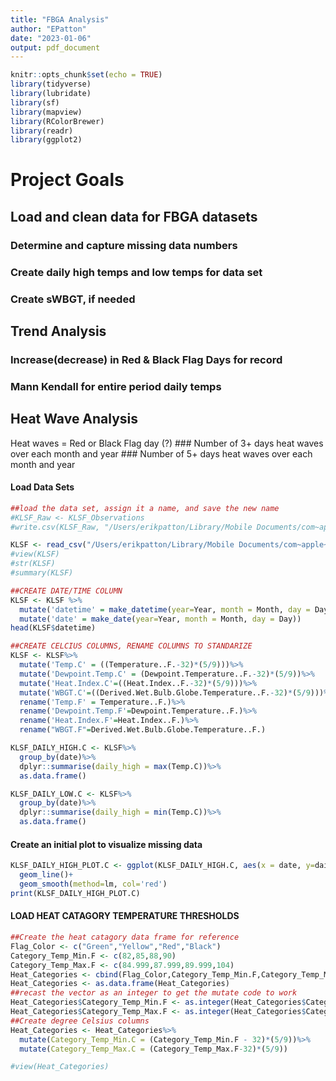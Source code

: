 ```yaml
---
title: "FBGA Analysis"
author: "EPatton"
date: "2023-01-06"
output: pdf_document
---
```


```r
knitr::opts_chunk$set(echo = TRUE)
library(tidyverse)
library(lubridate)
library(sf)
library(mapview)
library(RColorBrewer)
library(readr)
library(ggplot2)
```

# Project Goals

## Load and clean data for FBGA datasets

### Determine and capture missing data numbers
### Create daily high temps and low temps for data set
### Create sWBGT, if needed

## Trend Analysis

### Increase(decrease) in Red & Black Flag Days for record
### Mann Kendall for entire period daily temps

## Heat Wave Analysis
Heat waves = Red or Black Flag day (?)
### Number of 3+ days heat waves over each month and year
### Number of 5+ days heat waves over each month and year

#### Load Data Sets
```r
##load the data set, assign it a name, and save the new name
#KLSF_Raw <- KLSF_Observations
#write.csv(KLSF_Raw, "/Users/erikpatton/Library/Mobile Documents/com~apple~CloudDocs/Duke/Data_Dissertation/Raw Data/KLSF_Raw.csv")

KLSF <- read_csv("/Users/erikpatton/Library/Mobile Documents/com~apple~CloudDocs/Duke/Data_Dissertation/Raw Data/KLSF_Raw.csv")
#view(KLSF)
#str(KLSF)
#summary(KLSF)

##CREATE DATE/TIME COLUMN
KLSF <- KLSF %>%
  mutate('datetime' = make_datetime(year=Year, month = Month, day = Day, hour = Hour..UTC.))%>%
  mutate('date' = make_date(year=Year, month = Month, day = Day))
head(KLSF$datetime)

##CREATE CELCIUS COLUMNS, RENAME COLUMNS TO STANDARIZE
KLSF <- KLSF%>%
  mutate('Temp.C' = ((Temperature..F.-32)*(5/9)))%>%
  mutate('Dewpoint.Temp.C' = (Dewpoint.Temperature..F.-32)*(5/9))%>%
  mutate('Heat.Index.C'=((Heat.Index..F.-32)*(5/9)))%>%
  mutate('WBGT.C'=((Derived.Wet.Bulb.Globe.Temperature..F.-32)*(5/9)))%>%
  rename('Temp.F' = Temperature..F.)%>%
  rename('Dewpoint.Temp.F'=Dewpoint.Temperature..F.)%>%
  rename('Heat.Index.F'=Heat.Index..F.)%>%
  rename("WBGT.F"=Derived.Wet.Bulb.Globe.Temperature..F.)
```

```r
KLSF_DAILY_HIGH.C <- KLSF%>%
  group_by(date)%>%
  dplyr::summarise(daily_high = max(Temp.C))%>%
  as.data.frame()

KLSF_DAILY_LOW.C <- KLSF%>%
  group_by(date)%>%
  dplyr::summarise(daily_high = min(Temp.C))%>%
  as.data.frame()
```

#### Create an initial plot to visualize missing data 
```r
KLSF_DAILY_HIGH_PLOT.C <- ggplot(KLSF_DAILY_HIGH.C, aes(x = date, y=daily_high))+
  geom_line()+
  geom_smooth(method=lm, col='red')
print(KLSF_DAILY_HIGH_PLOT.C)
```
#### LOAD HEAT CATAGORY TEMPERATURE THRESHOLDS
```r
##Create the heat catagory data frame for reference
Flag_Color <- c("Green","Yellow","Red","Black")
Category_Temp_Min.F <- c(82,85,88,90)
Category_Temp_Max.F <- c(84.999,87.999,89.999,104)
Heat_Categories <- cbind(Flag_Color,Category_Temp_Min.F,Category_Temp_Max.F)
Heat_Categories <- as.data.frame(Heat_Categories)
##recast the vector as an integer to get the mutate code to work
Heat_Categories$Category_Temp_Min.F <- as.integer(Heat_Categories$Category_Temp_Min.F)
Heat_Categories$Category_Temp_Max.F <- as.integer(Heat_Categories$Category_Temp_Max.F)
##Create degree Celsius columns
Heat_Categories <- Heat_Categories%>%
  mutate(Category_Temp_Min.C = (Category_Temp_Min.F - 32)*(5/9))%>%
  mutate(Category_Temp_Max.C = (Category_Temp_Max.F-32)*(5/9))

#view(Heat_Categories)
```

